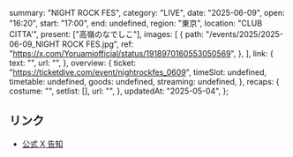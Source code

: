   summary: "NIGHT ROCK FES",
  category: "LIVE",
  date: "2025-06-09",
  open: "16:20",
  start: "17:00",
  end: undefined,
  region: "東京",
  location: "CLUB CITTA'",
  present: ["高嶺のなでしこ"],
  images: [
    {
      path: "/events/2025/2025-06-09_NIGHT ROCK FES.jpg",
      ref: "https://x.com/Yoruamiofficial/status/1918970160553050569",
    },
  ],
  link: {
    text: "",
    url: "",
  },
  overview: {
    ticket: "https://ticketdive.com/event/nightrockfes_0609",
    timeSlot: undefined,
    timetable: undefined,
    goods: undefined,
    streaming: undefined,
  },
  recaps: {
    costume: "",
    setlist: [],
    url: "",
  },
  updatedAt: "2025-05-04",
};

## リンク

- [公式 X 告知](https://x.com/takanenofficial/status/1918987742316240932)
